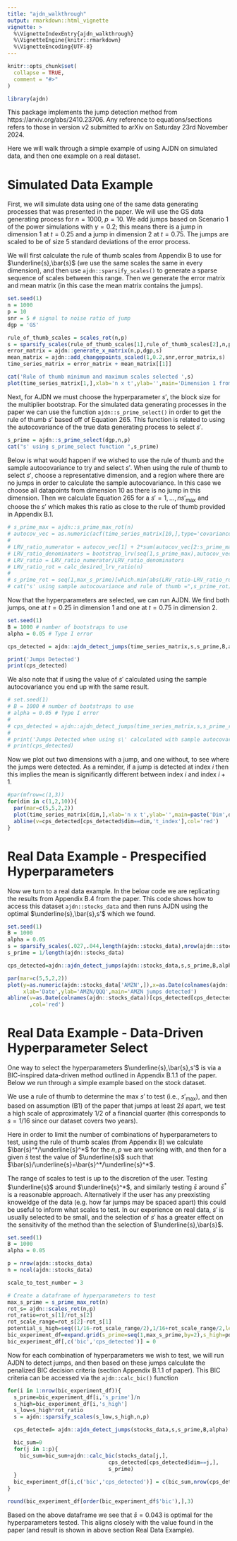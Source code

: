 ```yaml
---
title: "ajdn_walkthrough"
output: rmarkdown::html_vignette
vignette: >
  %\VignetteIndexEntry{ajdn_walkthrough}
  %\VignetteEngine{knitr::rmarkdown}
  %\VignetteEncoding{UTF-8}
---
```


```r
knitr::opts_chunk$set(
  collapse = TRUE,
  comment = "#>"
)
```

```r
library(ajdn)
```

This package implements the jump detection method from https://arxiv.org/abs/2410.23706. Any reference to equations/sections refers to those in version v2 submitted to arXiv on Saturday 23rd November 2024.

Here we will walk through a simple example of using AJDN on simulated data, and then one example on a real dataset.

# Simulated Data Example

First, we will simulate data using one of the same data generating processes that was presented in the paper. We will use the GS data generating process for $n=1000,\;p=10$. We add jumps based on Scenario 1 of the power simulations with $\gamma=0.2$; this means there is a jump in dimension 1 at $t=0.25$ and a jump in dimension 2 at $t=0.75$. The jumps are scaled to be of size 5 standard deviations of the error process.

We will first calculate the rule of thumb scales from Appendix B to use for $\underline{s},\bar{s}$ (we use the same scales the same in every dimension), and then use `ajdn::sparsify_scales()` to generate a sparse sequence of scales between this range. Then we generate the error matrix and mean matrix (in this case the mean matrix contains the jumps). 

```r
set.seed(1)
n = 1000
p = 10
snr = 5 # signal to noise ratio of jump
dgp = 'GS'

rule_of_thumb_scales = scales_rot(n,p)
s = sparsify_scales(rule_of_thumb_scales[1],rule_of_thumb_scales[2],n,p) 
error_matrix = ajdn::generate_x_matrix(n,p,dgp,s)
mean_matrix = ajdn::add_changepoints_scaled(1,0.2,snr,error_matrix,s)
time_series_matrix = error_matrix + mean_matrix[[1]]

cat('Rule of thumb minimum and maximum scales selected ',s)
plot(time_series_matrix[1,],xlab='n x t',ylab='',main='Dimension 1 from Simulated GS Process \n with a Single Jump',type='l',cex.main=0.8)
```

Next, for AJDN we must choose the hyperparameter $s'$, the block size for the multiplier bootstrap. For the simulated data generating processes in the paper we can use the function `ajdn::s_prime_select()` in order to get the rule of thumb $s'$ based off of Equation 265. This function is related to using the autocovariance of the true data generating process to select $s'$.

```r
s_prime = ajdn::s_prime_select(dgp,n,p)
cat("s' using s_prime_select function ",s_prime)
```

Below is what would happen if we wished to use the rule of thumb and the sample autocovariance to try and select $s'$. When using the rule of thumb to select $s'$, choose a representative dimension, and a region where there are no jumps in order to calculate the sample autocovariance. In this case we choose all datapoints from dimension 10 as there is no jump in this dimension. Then we calculate Equation 265 for a $s'=1,\dots,ns'_\text{max}$ and choose the $s'$ which makes this ratio as close to the rule of thumb provided in Appendix B.1.

```r
# s_prime_max = ajdn::s_prime_max_rot(n)
# autocov_vec = as.numeric(acf(time_series_matrix[10,],type='covariance',plot=FALSE)$acf) 
# 
# LRV_ratio_numerator = autocov_vec[1] + 2*sum(autocov_vec[2:s_prime_max])
# LRV_ratio_denominators = bootstrap_lrv(seq(1,s_prime_max),autocov_vec)
# LRV_ratio = LRV_ratio_numerator/LRV_ratio_denominators
# LRV_ratio_rot = calc_desired_lrv_ratio(n)
# 
# s_prime_rot = seq(1,max_s_prime)[which.min(abs(LRV_ratio-LRV_ratio_rot))]/n
# cat("s' using sample autocovariance and rule of thumb =",s_prime_rot)
```

Now that the hyperparameters are selected, we can run AJDN. We find both jumps, one at $t=0.25$ in dimension 1 and one at $t=0.75$ in dimension 2.

```r
set.seed(1)
B = 1000 # number of bootstraps to use
alpha = 0.05 # Type I error

cps_detected = ajdn::ajdn_detect_jumps(time_series_matrix,s,s_prime,B,alpha)

print('Jumps Detected')
print(cps_detected)
```

We also note that if using the value of $s'$ calculated using the sample autocovariance you end up with the same result.

```r
# set.seed(1)
# B = 1000 # number of bootstraps to use
# alpha = 0.05 # Type I error
# 
# cps_detected = ajdn::ajdn_detect_jumps(time_series_matrix,s,s_prime_rot,B,alpha)
# 
# print('Jumps Detected when using s\' calculated with sample autocovariance')
# print(cps_detected)
```

Now we plot out two dimensions with a jump, and one without, to see where the jumps were detected. As a reminder, if a jump is detected at index $i$ then this implies the mean is significantly different between index $i$ and index $i+1$.

```r
#par(mfrow=c(1,3))
for(dim in c(1,2,10)){
  par(mar=c(5,5,2,2))
  plot(time_series_matrix[dim,],xlab='n x t',ylab='',main=paste('Dim',dim),type='l')
  abline(v=cps_detected[cps_detected$dim==dim,'t_index'],col='red')
}
```

# Real Data Example - Prespecified Hyperparameters

Now we turn to a real data example. In the below code we are replicating the results from Appendix B.4 from the paper. This code shows how to access this dataset `ajdn::stocks_data` and then runs AJDN using the optimal $\underline{s},\bar{s},s'$ which we found.

```r
set.seed(1)
B = 1000
alpha = 0.05
s = sparsify_scales(.027,.044,length(ajdn::stocks_data),nrow(ajdn::stocks_data))
s_prime = 1/length(ajdn::stocks_data)

cps_detected=ajdn::ajdn_detect_jumps(ajdn::stocks_data,s,s_prime,B,alpha)

par(mar=c(5,5,2,2))
plot(y=as.numeric(ajdn::stocks_data['AMZN',]),x=as.Date(colnames(ajdn::stocks_data)),
     xlab='Date',ylab='AMZN/QQQ',main='AMZN jumps detected')
abline(v=as.Date(colnames(ajdn::stocks_data))[cps_detected[cps_detected$dim==which(rownames(stocks_data)=='AMZN'),'t_index']]
       ,col='red')
```

# Real Data Example - Data-Driven Hyperparameter Select

One way to select the hyperparameters $\underline{s},\bar{s},s'$ is via a BIC-inspired data-driven method outlined in Appendix B.1.1 of the paper. Below we run through a simple example based on the stock dataset.

We use a rule of thumb to determine the max $s'$ to test (i.e., $s'_{\text{max}}$), and then based on assumption (B1) of the paper that jumps at least $2\bar{s}$ apart, we test a high scale of approximately 1/2 of a financial quarter (this corresponds to $s=1/16$ since our dataset covers two years).

Here in order to limit the number of combinations of hyperparameters to test, using the rule of thumb scales (from Appendix B) we calculate $\bar{s}^*/\underline{s}^*$ for the $n,p$ we are working with, and then for a given $\bar{s}$ test the value of $\underline{s}$ such that $\bar{s}/\underline{s}=\bar{s}^*/\underline{s}^*$. 

The range of scales to test is up to the discretion of the user. Testing $\underline{s}$ around $\underline{s}^*$, and similarly testing $\bar{s}$ around $\bar{s}^*$ is a reasonable approach. Alternatively if the user has any preexisting knoweldge of the data (e.g. how far jumps may be spaced apart) this could be useful to inform what scales to test. In our experience on real data, $s'$ is usually selected to be small, and the selection of $s'$ has a greater effect on the sensitivity of the method than the selection of $\underline{s},\bar{s}$.

```r
set.seed(1)
B = 1000
alpha = 0.05

p = nrow(ajdn::stocks_data)
n = ncol(ajdn::stocks_data)

scale_to_test_number = 3

# Create a dataframe of hyperparameters to test
max_s_prime = s_prime_max_rot(n)
rot_s= ajdn::scales_rot(n,p)
rot_ratio=rot_s[1]/rot_s[2]
rot_scale_range=rot_s[2]-rot_s[1]
potential_s_high=seq((1/16-rot_scale_range/2),1/16+rot_scale_range/2,length.out=scale_to_test_number)
bic_experiment_df=expand.grid(s_prime=seq(1,max_s_prime,by=2),s_high=potential_s_high)
bic_experiment_df[,c('bic','cps_detected')] = 0
```

Now for each combination of hyperparameters we wish to test, we will run AJDN to detect jumps, and then based on these jumps calculate the penalized BIC decision criteria (section Appendix B.1.1 of paper). This BIC criteria can be accessed via the `ajdn::calc_bic()` function

```r
for(i in 1:nrow(bic_experiment_df)){
  s_prime=bic_experiment_df[i,'s_prime']/n
  s_high=bic_experiment_df[i,'s_high']
  s_low=s_high*rot_ratio
  s = ajdn::sparsify_scales(s_low,s_high,n,p)

  cps_detected= ajdn::ajdn_detect_jumps(stocks_data,s,s_prime,B,alpha)

  bic_sum=0
  for(j in 1:p){
    bic_sum=bic_sum+ajdn::calc_bic(stocks_data[j,],
                                cps_detected[cps_detected$dim==j,],
                                s_prime)
  }
  bic_experiment_df[i,c('bic','cps_detected')] = c(bic_sum,nrow(cps_detected))
}

round(bic_experiment_df[order(bic_experiment_df$'bic'),],3)
```

Based on the above dataframe we see that $\bar{s}=0.043$ is optimal for the hyperparameters tested. This aligns closely with the value found in the paper (and result is shown in above section Real Data Example).
